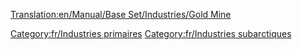 [[Translation:en/Manual/Base Set/Industries/Gold Mine]]

{{fr/Industries|image=en/Goldmine.png
|nom=Mine d'or
|climats=[[fr/Manual/Climat#subarctique|Subarctique]]
|accepte=Rien
|produit=[[fr/Manual/Base Set/Cargos/Or|Or]]
|notes=Absent des autres [[fr/Manual/Climat|climats]]
}}

[[Category:fr/Industries primaires]]
[[Category:fr/Industries subarctiques]]